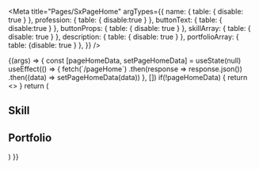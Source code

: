 
<Meta
  title="Pages/SxPageHome"
  argTypes={{
    name: { table: { disable: true } },
    profession: { table: { disable:true } },
    buttonText: { table: { disable:true } },
    buttonProps: { table: { disable: true } },
    skillArray: { table: { disable: true } },
    description: { table: { disable: true } },
    portfolioArray: { table: {disable: true } },
  }}
/>

<ArgsTable of={PageHome} />

<Canvas>
  <Story name="PageHome">
    {(args) => {
      const [pageHomeData, setPageHomeData] = useState(null)
      useEffect(() => {
        fetch(`/pageHome`)
        .then(response => response.json())
        .then((data) => setPageHomeData(data))
      }, [])
      if(!pageHomeData) {
        return <></>
      }
      return (
        <div>
          <Hero
            name={pageHomeData.heroComponent.name}
            profession={pageHomeData.heroComponent.profession}
            buttonText={pageHomeData.heroComponent.button.buttonText}
            buttonProps={pageHomeData.heroComponent.button}
          />
          <div>
            <h2 className="mb-5 text-[2.5rem] text-center font-semibold">Skill</h2>
            <section className="grid-layout grid-layout-mobile">
              <Card skillArray={pageHomeData.skills} />
            </section>
          </div>
          <About description={pageHomeData.aboutMe[0].description} />
          <section className="p-[15px] sm:p-[60px] grid-layout">
            <div className="col-span-full row-span-full mb-5">
              <h2 className="mb-5 text-[2.5rem] text-center font-semibold">Portfolio</h2>
                <Portfolio portfolioArray={pageHomeData.portfolioProjects} />
            </div>
          </section>
          <SocialMediaButtonGroup socialMediaIcons={pageHomeData.socialMediaButtonGroup} />
        </div>
      )
    }}
  </Story>
</Canvas>